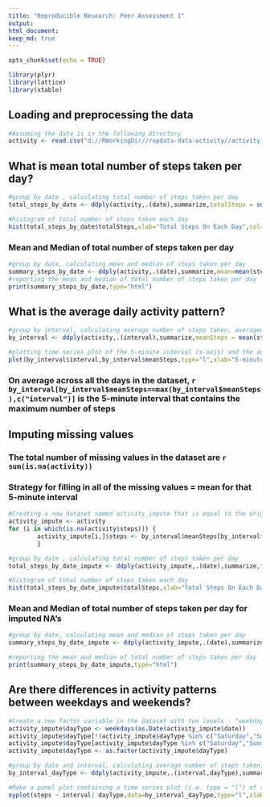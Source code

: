 ```yaml
---
title: "Reproducible Research: Peer Assessment 1"
output: 
html_document:
keep_md: true
---
```


```r
opts_chunk$set(echo = TRUE)
```
```r
library(plyr)
library(lattice)
library(xtable)
```


## Loading and preprocessing the data
```r
#Assuming the data is in the following directory
activity <- read.csv("d://RWorkingDir//repdata-data-activity//activity.csv",header=TRUE)
```

## What is mean total number of steps taken per day?
```r
#group by date , calculating total number of steps taken per day
total_steps_by_date <- ddply(activity,.(date),summarize,totalSteps = sum(steps))

#histogram of total number of steps taken each day
hist(total_steps_by_date$totalSteps,xlab="Total Steps On Each Day",col="blue",ylim=c(0,30),main="Histogram of the total number \n of steps taken each day\n (has NAs)")
```

### Mean and Median of total number of steps taken per day
```r
#group by date, calculating mean and median of steps taken per day
summary_steps_by_date <- ddply(activity,.(date),summarize,mean=mean(steps),median=median(steps))
#reporting the mean and median of total number of steps taken per day
print(summary_steps_by_date,type="html")
```

## What is the average daily activity pattern?
```r
#group by interval, calculating average number of steps taken, averaged across all days
by_interval <- ddply(activity,.(interval),summarize,meanSteps = mean(steps,na.rm=TRUE))

#plotting time series plot of the 5-minute interval (x-axis) and the average number of steps taken, averaged across all days (y-axis)
plot(by_interval$interval,by_interval$meanSteps,type="l",xlab="5-minute interval",ylab="average number of steps taken averaged across all days")
```

### On average across all the days in the dataset, `r by_interval[by_interval$meanSteps==max(by_interval$meanSteps),c("interval")]` is the 5-minute interval that contains the maximum number of steps



## Imputing missing values


### The total number of missing values in the dataset are `r sum(is.na(activity))`
### Strategy for filling in all of the missing values =  mean for that 5-minute interval

```r
#Creating a new dataset named activity_impute that is equal to the original dataset but with the missing data filled in with mentioned strategy
activity_impute <- activity
for (i in which(is.na(activity$steps))) {
        activity_impute[i,]$steps <- by_interval$meanSteps[by_interval$interval==activity[i,]$interval]
        }

#group by date , calculating total number of steps taken per day
total_steps_by_date_impute <- ddply(activity_impute,.(date),summarize,totalSteps = sum(steps))

#histogram of total number of steps taken each day
hist(total_steps_by_date_impute$totalSteps,xlab="Total Steps On Each Day",col="blue",ylim=c(0,35),main="Histogram of the total number \n of steps taken each day\n (imputed NAs)")
```

### Mean and Median of total number of steps taken per day for imputed NA's
```r
#group by date, calculating mean and median of steps taken per day
summary_steps_by_date_impute <- ddply(activity_impute,.(date),summarize,mean=mean(steps),median=median(steps))

#reporting the mean and median of total number of steps taken per day
print(summary_steps_by_date_impute,type="html")
```

## Are there differences in activity patterns between weekdays and weekends?
```r
#Create a new factor variable in the dataset with two levels - "weekday" and "weekend" indicating whether a given date is a weekday or weekend day.
activity_impute$dayType <- weekdays(as.Date(activity_impute$date))
activity_impute$dayType[!(activity_impute$dayType %in% c("Saturday","Sunday"))] = "weekday"
activity_impute$dayType[activity_impute$dayType %in% c("Saturday","Sunday")] = "weekend"
activity_impute$dayType <- as.factor(activity_impute$dayType)

#group by date and interval, calculating average number of steps taken, averaged across all weekday days or weekend days
by_interval_dayType <- ddply(activity_impute,.(interval,dayType),summarize,steps = mean(steps))

#Make a panel plot containing a time series plot (i.e. type = "l") of the 5-minute interval (x-axis) and the average number of steps taken, averaged across all weekday days or weekend days (y-axis).
xyplot(steps ~ interval| dayType,data=by_interval_dayType,type="l",xlab="Interval",ylab="Number of Steps",layout=c(1,2))
```
